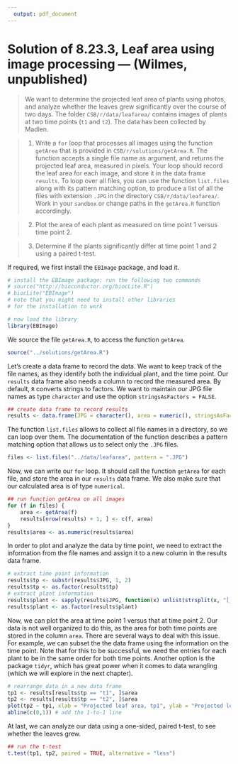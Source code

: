 ```yaml
---
  output: pdf_document
---
```

  
# Solution of 8.23.3, Leaf area using image processing --- (Wilmes, unpublished)
  
> We want to determine the projected leaf area of plants using photos, and analyze whether the leaves grew significantly over the course of two days. The folder `CSB/r/data/leafarea/` contains images of plants at two time points (`t1` and `t2`). The data has been collected by Madlen.

> 1. Write a `for` loop that processes all images using the function `getArea` that is provided in `CSB/r/solutions/getArea.R`. The function accepts a single file name as argument, and returns the projected leaf area, measured in pixels. Your loop should record the leaf area for each image, and store it in the data frame `results`. To loop over all files, you can use the function `list.files` along with its pattern matching option, to produce a list of all the files with extension `.JPG` in the directory `CSB/r/data/leafarea/`. Work in your `sandbox` or change paths in the `getArea.R` function accordingly.

> 2. Plot the area of each plant as measured on time point 1 versus time point 2.

> 3. Determine if the plants significantly differ at time point 1 and 2 using a paired t-test.


If required, we first install the `EBImage` package, and load it.

```r
# install the EBImage package: run the following two commands
# source("http://bioconductor.org/biocLite.R")
# biocLite("EBImage")
# note that you might need to install other libraries
# for the installation to work

# now load the library
library(EBImage)
```

We source the file `getArea.R`, to access the function `getArea`.

```r
source("../solutions/getArea.R")
```

Let's create a data frame to record the data. We want to keep track of the file names, as they identify both the individual plant, and the time point. Our `results` data frame also needs a column to record the measured area. By default, `R` converts strings to factors. We want to maintain our JPG file names as type `character` and use the option `stringsAsFactors = FALSE`.

```r
## create data frame to record results
results <- data.frame(JPG = character(), area = numeric(), stringsAsFactors = FALSE)
```

The function `list.files` allows to collect all file names in a directory, so we can loop over them. The documentation of the function describes a pattern matching option that allows us to select only the `.JPG` files.

```r
files <- list.files("../data/leafarea", pattern = ".JPG")
```

Now, we can write our `for` loop. It should call the function `getArea` for each file, and store the area in our `results` data frame. We also make sure that our calculated area is of type `numerical`.

```r
## run function getArea on all images
for (f in files) {
    area <- getArea(f)
    results[nrow(results) + 1, ] <- c(f, area)
}
results$area <- as.numeric(results$area)
```

In order to plot and analyze the data by time point, we need to extract the information from the file names and assign it to a new column in the results data frame.

```r
# extract time point information
results$tp <- substr(results$JPG, 1, 2)
results$tp <- as.factor(results$tp)
# extract plant information
results$plant <- sapply(results$JPG, function(x) unlist(strsplit(x, "[_]|[.]"))[2])
results$plant <- as.factor(results$plant)
```

Now, we can plot the area at time point 1 versus that at time point 2. Our data is not well organized to do this, as the area for both time points are stored in the column `area`. There are several ways to deal with this issue. For example, we can subset the the data frame using the information on the time point. Note that for this to be successful, we need the entries for each plant to be in the same order for both time points. Another option is the package `tidyr`, which has great power when it comes to data wrangling (which we will explore in the next chapter).

```r
# rearrange data in a new data frame
tp1 <- results[results$tp == "t1", ]$area
tp2 <- results[results$tp == "t2", ]$area
plot(tp2 ~ tp1, xlab = "Projected leaf area, tp1", ylab = "Projected leaf area, tp2")
abline(c(0,1)) # add the 1-to-1 line
```

At last, we can analyze our data using a one-sided, paired t-test, to see whether the leaves grew.

```r
## run the t-test
t.test(tp1, tp2, paired = TRUE, alternative = "less")
```